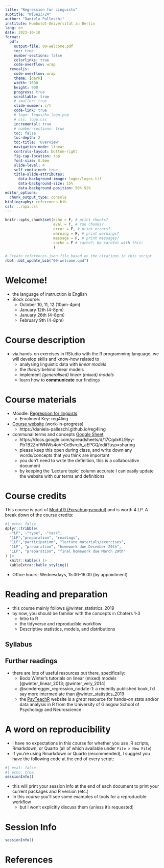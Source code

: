 ```yaml
---
title: "Regression for Linguists"
subtitle: "WiSe23/24"
author: "Daniela Palleschi"
institute: Humboldt-Universität zu Berlin
lang: en
date: 2023-10-10
format: 
  pdf:
    output-file: 00-welcome.pdf
    toc: true
    number-sections: false
    colorlinks: true
    code-overflow: wrap
  revealjs:
    code-overflow: wrap
    theme: [dark]
    width: 1600
    height: 900
    progress: true
    scrollable: true
    # smaller: true
    slide-number: c/t
    code-link: true
    # logo: logos/hu_logo.png
    # css: logo.css
    incremental: true
    # number-sections: true
    toc: false
    toc-depth: 2
    toc-title: 'Overview'
    navigation-mode: linear
    controls-layout: bottom-right
    fig-cap-location: top
    font-size: 0.6em
    slide-level: 4
    self-contained: true
    title-slide-attributes: 
      data-background-image: logos/logos.tif
      data-background-size: 15%
      data-background-position: 50% 92%
editor_options: 
  chunk_output_type: console
bibliography: references.bib
csl: ../apa.csl
---
```


```r
knitr::opts_chunk$set(echo = F, # print chunks?
                      eval = T, # run chunks?
                      error = F, # print errors?
                      warning = F, # print warnings?
                      message = F, # print messages?
                      cache = F # cache?; be careful with this!
                      )
```

```r
# Create references.json file based on the citations in this script
rbbt::bbt_update_bib("00-welcome.qmd")
```

# Welcome!

-   the language of instruction is English
-   Block course:
    -   October 10, 11, 12 (10am-4pm)
    -   January 12th (4-8pm)
    -   January 26th (4-8pm)
    -   February 9th (4-8pm)
    
# Course description

- via hands-on exercises in RStudio with the R programming language, we will develop skills and know-how related to
  + analysing linguistic data with *linear models*
  + the *theory* behind linear models
  + implement *(generalised) linear (mixed) models*
  + learn how to **communicate** our findings
    
# Course materials

- Moodle: [Regression for linguists](https://moodle.hu-berlin.de/course/view.php?id=121978)
  + Enrolment Key: reg4ling

- [Course website](https://daniela-palleschi.github.io/reg4ling) (work-in-progress)
  + https://daniela-palleschi.github.io/reg4ling

- communal terms and concepts [Google Sheet](https://docs.google.com/spreadsheets/d/17CqdxKL9lyy-PbTB2ZnfWNWs4oV--CcBvrqlh_aEPGQ/edit?usp=sharing)
  + https://docs.google.com/spreadsheets/d/17CqdxKL9lyy-PbTB2ZnfWNWs4oV--CcBvrqlh_aEPGQ/edit?usp=sharing
  + please keep this open during class, and write down any words/concepts that you think are important
  + you don't need to write the definition, this is a collaborative document
  + by keeping the 'Lecture topic' column accurate I can easily update the website with our terms and definitions
  
# Course credits

This course is part of [Modul 9 (Forschungsmodul)](https://gremien.hu-berlin.de/de/amb/2018/57/57_2018_ma_linguistik_2018_druck.pdf) and is worth 4 LP. A break down of the course credits:

```r
#| echo: false
dplyr::tribble(
  ~"LP", ~"type", ~"task",
  "1LP","preparation", "readings",
  "1LP","participation", "lecture materials/exercises",
  "1LP", "preparation", "homework due December 20th",
  "1LP", "preparation", "final homework due March 29th"
) |> 
  knitr::kable() |> 
  kableExtra::kable_styling()
```

- Office hours: Wednesdays, 15.00-16.00 (by appointment)

# Reading and preparation

- this course mainly follows @winter_statistics_2019
- by now, you should be familiar with the concepts in Chaters 1-3
  + Intro to R
  + the tidyverse and reproducible workflow
  + Descriptive statistics, models, and distributions
  
## Syllabus



## Further readings

- there are lots of useful resources out there, specifically:
  + Bodo Winter's tutorials on linear (mixed) models [@winter_linear_2013; @winter_very_2014]
  + @sonderegger_regression_nodate-1: a recently published book, I'd say more intermediate than @winter_statistics_2019
  + the [PsyTeachR](https://psyteachr.github.io/) website is a *great* resource for hands-on stats and/or data analysis in R from the University of Glasgow School of Psychology and Neuroscience
  

# A word on reproducibility {.unlisted .unnumbered visibility="uncounted"}

- I have no expectations in this course for whether you use .R scripts, Rmarkdown, or Quarto (all of which available under `File > New File`)
- If you're using Rmarkdown or Quarto (recommended), I suggest you have the following code at the end of every script:

```r
#| eval: false
#| echo: true
sessionInfo()
```

- this will print your session info at the end of each document to print your current packages and R version (etc.)
- In this course you'll see some examples of tools for a reproducible workflow
  + but I won't explicitly discuss them (unless it's requested)
  
# Session Info

```r
sessionInfo()
```

# References {.unlisted .unnumbered visibility="uncounted"}

::: {#refs custom-style="Bibliography"}
:::
